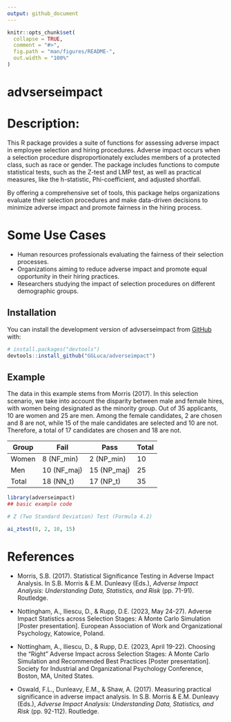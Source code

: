 ```yaml
---
output: github_document
---
```


<!-- README.md is generated from README.Rmd. Please edit that file -->

```r
knitr::opts_chunk$set(
  collapse = TRUE,
  comment = "#>",
  fig.path = "man/figures/README-",
  out.width = "100%"
)
```

# advserseimpact

<!-- badges: start -->
<!-- badges: end -->


# Description:

This R package provides a suite of functions for assessing adverse impact in employee selection and hiring procedures. Adverse impact occurs when a selection procedure disproportionately excludes members of a protected class, such as race or gender. The package includes functions to compute statistical tests, such as the Z-test and LMP test, as well as practical measures, like the h-statistic, Phi-coefficient, and adjusted shortfall. 

By offering a comprehensive set of tools, this package helps organizations evaluate their selection procedures and make data-driven decisions to minimize adverse impact and promote fairness in the hiring process.

# Some Use Cases

- Human resources professionals evaluating the fairness of their selection processes.
- Organizations aiming to reduce adverse impact and promote equal opportunity in their hiring practices.
- Researchers studying the impact of selection procedures on different demographic groups.

## Installation

You can install the development version of advserseimpact from [GitHub](https://github.com/) with:

``` r
# install.packages("devtools")
devtools::install_github("GGLuca/adverseimpact")
```
## Example

The data in this example stems from Morris (2017). In this selection scenario, we take into account the disparity between male and female hires, with women being designated as the minority group. Out of 35 applicants, 10 are women and 25 are men. Among the female candidates, 2 are chosen and 8 are not, while 15 of the male candidates are selected and 10 are not. Therefore, a total of 17 candidates are chosen and 18 are not.

| Group      | Fail        | Pass        | Total |
|------------|-------------|-------------|-------|
| Women      |   8 (NF_min)|   2 (NP_min)|   10  |
| Men        |  10 (NF_maj)|  15 (NP_maj)|   25  |
| Total      |  18 (NN_t)  |  17 (NP_t)  |   35  |


```r
library(adverseimpact)
## basic example code

# Z (Two Standard Deviation) Test (Formula 4.2)

ai_ztest(8, 2, 10, 15)

```

# References

- Morris, S.B. (2017). Statistical Significance Testing in Adverse Impact Analysis. In S.B. Morris & E.M. Dunleavy (Eds.), _Adverse Impact Analysis: Understanding Data, Statistics, and Risk_ (pp. 71-91). Routledge.

- Nottingham, A., Iliescu, D., & Rupp, D.E. (2023, May 24-27). Adverse Impact Statistics across Selection Stages: A Monte Carlo Simulation [Poster presentation]. European Association of Work and Organizational Psychology, Katowice, Poland.

- Nottingham, A., Iliescu, D., & Rupp, D.E. (2023, April 19-22). Choosing the “Right” Adverse Impact across Selection Stages: A Monte Carlo Simulation and Recommended Best Practices [Poster presentation]. Society for Industrial and Organizational Psychology Conference, Boston, MA, United States.

- Oswald, F.L., Dunleavy, E.M., & Shaw, A. (2017). Measuring practical significance in adverse impact analysis. In S.B. Morris & E.M. Dunleavy (Eds.), _Adverse Impact Analysis: Understanding Data, Statistics, and Risk_ (pp. 92-112). Routledge.

